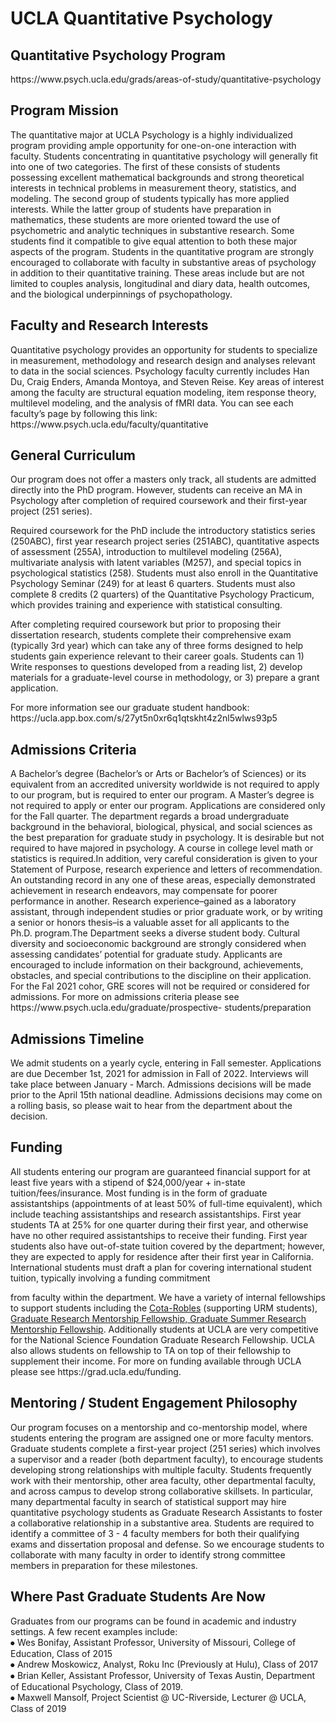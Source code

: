 
# UCLA Quantitative Psychology {-}

## Quantitative Psychology Program {-}

https://www.psych.ucla.edu/grads/areas-of-study/quantitative-psychology

## Program Mission  {-}
The quantitative major at UCLA Psychology is a highly individualized program providing ample opportunity for one-on-one interaction with faculty. Students concentrating in quantitative psychology will generally fit into one of two categories. The first of these consists of students possessing excellent mathematical backgrounds and strong theoretical interests in technical problems in measurement theory, statistics, and modeling. The second group of students typically has more applied interests. While the latter group of students have preparation in mathematics, these students are more oriented toward the use of psychometric and analytic techniques in substantive research. Some students find it compatible to give equal attention to both these major aspects of the program. Students in the quantitative program are strongly encouraged to collaborate with faculty in substantive areas of psychology in addition to their quantitative training. These areas include but are not limited to couples analysis, longitudinal and diary data, health outcomes, and the biological underpinnings of psychopathology.


## Faculty and Research Interests  {-}
Quantitative psychology provides an opportunity for students to specialize in measurement, methodology and research design and analyses relevant to data in the social sciences.
Psychology faculty currently includes Han Du, Craig Enders, Amanda Montoya, and Steven Reise. Key areas of interest among the faculty are structural equation modeling, item response theory, multilevel modeling, and the analysis of fMRI data. You can see each faculty's page by following this link: https://www.psych.ucla.edu/faculty/quantitative





## General Curriculum  {-}
Our program does not offer a masters only track, all students are admitted directly into the PhD program. However, students can receive an MA in Psychology after completion of required coursework and their first-year project (251 series).

Required coursework for the PhD include the introductory statistics series (250ABC), first year research project series (251ABC), quantitative aspects of assessment (255A), introduction to multilevel modeling (256A), multivariate analysis with latent variables (M257), and special topics in psychological statistics (258). Students must also enroll in the Quantitative Psychology Seminar (249) for at least 6 quarters. Students must also complete 8 credits (2 quarters) of the Quantitative Psychology Practicum, which provides training and experience with statistical consulting.

After completing required coursework but prior to proposing their dissertation research, students complete their comprehensive exam (typically 3rd year) which can take any of three forms designed to help students gain experience relevant to their career goals. Students can 1) Write responses to questions developed from a reading list, 2) develop materials for a graduate-level course in methodology, or 3) prepare a grant application.

For more information see our graduate student handbook: https://ucla.app.box.com/s/27yt5n0xr6q1qtskht4z2nl5wlws93p5




## Admissions Criteria  {-}
A Bachelor’s degree (Bachelor's or Arts or Bachelor's of Sciences) or its equivalent from an accredited university worldwide is not required to apply to our program, but is required to enter our program. A Master’s degree is not required to apply or enter our program.
Applications are considered only for the Fall quarter. The department regards a broad undergraduate background in the behavioral, biological, physical, and social sciences as the best preparation for graduate study in psychology. It is desirable but not required to have majored in psychology. A course in college level math or statistics is required.In addition, very careful consideration is given to your Statement of Purpose, research experience and letters of recommendation. An outstanding record in any one of these areas, especially demonstrated achievement in research endeavors, may compensate for poorer performance in another.
Research experience--gained as a laboratory assistant, through independent studies or prior graduate work, or by writing a senior or honors thesis--is a valuable asset for all applicants to the Ph.D. program.The Department seeks a diverse student body. Cultural diversity and socioeconomic background are strongly considered when assessing candidates' potential for graduate study. Applicants are encouraged to include information on their background, achievements, obstacles, and special contributions to the discipline on their application. For the Fal 2021 cohor, GRE scores will not be required or considered for admissions.
For more on admissions criteria please see https://www.psych.ucla.edu/graduate/prospective- students/preparation




## Admissions Timeline  {-}
We admit students on a yearly cycle, entering in Fall semester. Applications are due December 1st, 2021 for admission in Fall of 2022. Interviews will take place between January - March.
Admissions decisions will be made prior to the April 15th national deadline. Admissions decisions may come on a rolling basis, so please wait to hear from the department about the decision.




## Funding  {-}
All students entering our program are guaranteed financial support for at least five years with a stipend of $24,000/year + in-state tuition/fees/insurance. Most funding is in the form of graduate assistantships (appointments of at least 50% of full-time equivalent), which include teaching assistantships and research assistantships. First year students TA at 25% for one quarter during their first year, and otherwise have no other required assistantships to receive their funding.
First year students also have out-of-state tuition covered by the department; however, they are expected to apply for residence after their first year in California. International students must draft a plan for covering international student tuition, typically involving a funding commitment

from faculty within the department. We have a variety of internal fellowships to support students including the [Cota-Robles ](https://grad.ucla.edu/funding/financial-aid/funding-for-entering-students/eugene-v-cota-robles-fellowship/) (supporting URM students), [Graduate Research Mentorship Fellowship, Graduate Summer Research Mentorship Fellowship](https://grad.ucla.edu/funding/financial-aid/funding-for-continuing-students/graduate-research-mentorship-program/). Additionally students at UCLA are very competitive for the National Science Foundation Graduate Research Fellowship. UCLA also allows students on fellowship to TA on top of their fellowship to supplement their income. For more on funding available through UCLA please see https://grad.ucla.edu/funding.



## Mentoring / Student Engagement Philosophy  {-}
Our program focuses on a mentorship and co-mentorship model, where students entering the program are assigned one or more faculty mentors. Graduate students complete a first-year project (251 series) which involves a supervisor and a reader (both department faculty), to encourage students developing strong relationships with multiple faculty. Students frequently work with their mentorship, other area faculty, other departmental faculty, and across campus to develop strong collaborative skillsets. In particular, many departmental faculty in search of statistical support may hire quantitative psychology students as Graduate Research Assistants to foster a collaborative relationship in a substantive area. Students are required to identify a committee of 3 - 4 faculty members for both their qualifying exams and dissertation proposal and defense. So we encourage students to collaborate with many faculty in order to identify strong committee members in preparation for these milestones.




## Where Past Graduate Students Are Now  {-}
Graduates from our programs can be found in academic and industry settings. A few recent examples include:  
⦁	Wes Bonifay, Assistant Professor, University of Missouri, College of Education, Class of 2015  
⦁	Andrew Moskowicz, Analyst, Roku Inc (Previously at Hulu), Class of 2017  
⦁	Brian Keller, Assistant Professor, University of Texas Austin, Department of Educational Psychology, Class of 2019.  
⦁	Maxwell Mansolf, Project Scientist @ UC-Riverside, Lecturer @ UCLA, Class of 2019  



